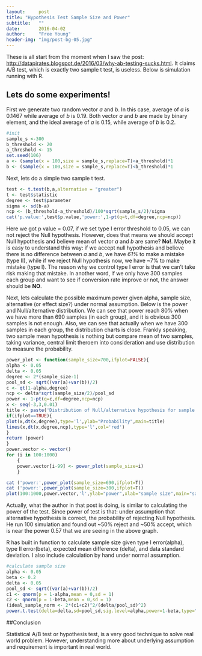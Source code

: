 ```yaml
---
layout:     post
title: "Hypothesis Test Sample Size and Power"
subtitle:   ""
date:       2016-04-02
author:     "Free Young"
header-img: "img/post-bg-05.jpg"
---
```



These is all start from the moment when I saw the post: <http://datapirates.blogspot.de/2016/03/why-ab-testing-sucks.html>. It claims A/B test, which is exactly two sample t test, is useless. Below is simulation running with R.

## Lets do some experiments!

First we generate two random vector *a* and *b*. In this case, average of *a* is 0.1467 while average of *b* is 0.19. Both vector *a* and *b* are made by binary element, and the ideal average of *a* is 0.15, while average of *b* is 0.2.



```r
#init
sample_s <-300
b_threshold <- 20
a_threshold <- 15
set.seed(106)
a <- (sample(x = 100,size = sample_s,replace=T)<a_threshold)*1
b <- (sample(x = 100,size = sample_s,replace=T)<b_threshold)*1
```



Next, lets do a simple two sample t test.


```r
test <- t.test(b,a,alternative = "greater")
t <- test$statistic
degree <- test$parameter
sigma <- sd(b-a)
ncp <- (b_threshold-a_threshold)/100*sqrt(sample_s/2)/sigma
cat('p.value:',test$p.value,'power:',1-pt(q=t,df=degree,ncp=ncp))
```

Here we got p value = 0.07, if we set type I error threshold to 0.05, we can not reject the Null hypothesis. However, does that means we should accept Null hypothesis and believe mean of vector *a* and *b* are same? **No!**. Maybe it is easy to understand this way: if we accept null hypothesis and believe there is no difference between *a* and *b*, we have *61%* to make a mistake (type II), while if we reject Null hypothesis now, we have ~7% to make mistake (type I). The reason why we control type I error is that we can't take risk making that mistake. In another word, if we only have 300 samples each group and want to see if conversion rate improve or not, the answer should be **NO**.



Next, lets calculate the possible maximum power given alpha, sample size, alternative (or effect size?) under normal assumption. Below is the power and Null/alternative distribution. We can see that power reach 80% when we have more than 690 samples (in each group), and it is obvious 300 samples is not enough. Also, we can see that actually when we have 300 samples in each group, the distribution charts is close. Frankly speaking, two sample mean hypothesis is nothing but compare mean of two samples, taking variance, central limit theroem into consideration and use distribution to measure the probability.



```r
power_plot <- function(sample_size=700,ifplot=FALSE){
alpha <- 0.05
delta <- 0.05
degree <- 2*(sample_size-1)
pool_sd <- sqrt((var(a)+var(b))/2)
c <- qt(1-alpha,degree) 
ncp <- delta*sqrt(sample_size/2)/pool_sd
power <- 1-pt(q=c,df=degree,ncp=ncp)
x <- seq(-3,3,0.01)
title <- paste('Distribution of Null/alternative hypothesis for sample size=',sample_size)
if(ifplot==TRUE){
plot(x,dt(x,degree),type='l',ylab="Probability",main=title)    
lines(x,dt(x,degree,ncp),type='l',col='red')
}
return (power)
}
power.vector <- vector()
for (i in 100:1000)
    {
    power.vector[i-99] <- power_plot(sample_size=i)
    }
```


```r
cat ('power:',power_plot(sample_size=690,ifplot=T))
cat ('power:',power_plot(sample_size=300,ifplot=T))
plot(100:1000,power.vector,'l',ylab="power",xlab="sample size",main="sample size vs power")

```

Actually, what the author in that post is doing, is similar to calculating the power of the test. Since power of test is that: under assumption that alternative hypothesis is correct, the probability of rejecting Null hypothesis. He run 100 simulation and found out ~50% reject and ~50% accept, which is near the power 0.57 that we are seeing in the above graph.



R has built in function to calculate sample size given type I error(alpha), type II error(beta), expected mean difference (delta), and data standard deviation. I also include calculation by hand under normal assumption. 



```r
#calculate sample size
alpha <- 0.05
beta <- 0.2
delta <- 0.05
pool_sd <- sqrt((var(a)+var(b))/2)
c1 <- qnorm(p = 1-alpha,mean = 0,sd = 1)
c2 <- qnorm(p = 1-beta,mean = 0,sd = 1)
(ideal_sample_norm <- 2*(c1+c2)^2/(delta/pool_sd)^2)
power.t.test(delta=delta,sd=pool_sd,sig.level=alpha,power=1-beta,type="two.sample",alternative="one.sided")

```

##Conclusion

Statistical A/B test or hypothesis test, is a very good technique to solve real world problem. However, understanding more about underlying assumption and requirement is important in real world.

